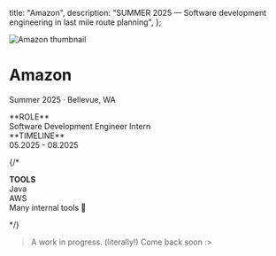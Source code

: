 
  title: "Amazon",
  description: "SUMMER 2025 — Software development engineering in last mile route planning",
};

<Image
  src="/assets/thumbnails/amazon.png"
  alt="Amazon thumbnail"
  width={3200}
  height={1200}
  className="rounded-lg"
/>

# Amazon
<p className="-mt-7 text-dark/25 font-mono uppercase">Summer 2025 · Bellevue, WA</p>

<Columns num={2} borderVisible>
  <div>
    **ROLE**<br/>
    Software Development Engineer Intern
  </div>

  <div>
    **TIMELINE**<br/>
    05.2025 - 08.2025
  </div>

  {/* <div>
    **TOOLS**<br/>
    Java<br/>
    AWS<br/>
    Many internal tools 👀
  </div> */}
</Columns>

> A work in progress. (literally!) Come back soon :>